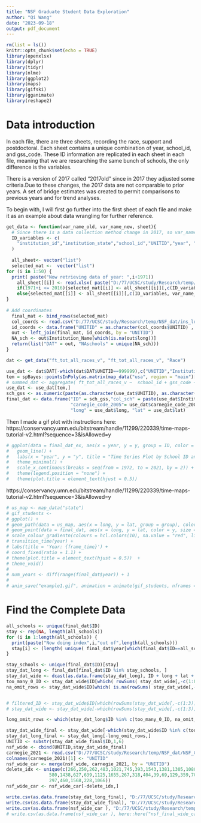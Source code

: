 ```yaml
---
title: "NSF Graduate Student Data Exploration"
author: "Qi Wang"
date: "2023-09-18"
output: pdf_document
---
```


```r
rm(list = ls())
knitr::opts_chunk$set(echo = TRUE)
library(openxlsx)
library(dplyr)
library(tidyr)
library(nlme)
library(ggplot2)
library(maps)
library(gifski)
library(gganimate)
library(reshape2)
```

# Data introduction

In each file, there are three sheets, recording the race, support and postdoctoral. Each sheet contains a unique combination of year, school_id, and gss_code. These ID information are replicated in each sheet in each file, meaning that we are researching the same bunch of schools, the only difference is the variables. 

There is a version of 2017 called "2017old" since in 2017 they adjusted some criteria.Due to these changes, the 2017 data are not comparable to prior years. A set of bridge estimates was created to permit comparisons to previous years and for trend analyses.

To begin with, I will first go further into the first sheet of each file and make it as an example about data wrangling for further reference.

```r
get_data <- function(var_name_old, var_name_new, sheet){
  # Since there is a data collection method change in 2017, so var_name_old should be the previous variable name, and the var_name_new should be the name after 2017. There is a sheet recording the equivalent names for them.
  ID_variables <- c(
    "institution_id","institution_state","school_id","UNITID","year", "Institution_Name","hdg_inst","toc_code", "institution_state", "hbcu_flag","land_grant_flag","carnegie_code_1994","carnegie_code_2005","carnegie_code_2010","carnegie_code_2015","full_school_name","school_name","school_zip","school_type_code","gss_code","hdg_code"
  )
  
  all_sheet<- vector("list")
  selected_mat <-  vector("list")
for (i in 1:50) {
  print( paste("Now retrieving data of year: ",i+1971))
    all_sheet[[i]] <- read.xlsx( paste("D:/77/UCSC/study/Research/temp/NSF_dat/NSF_grad/gss",1971+i,"_Code.xlsx", sep = ""), sheet = sheet)
    if(1971+i <= 2016){selected_mat[[i]] <- all_sheet[[i]][,c(ID_variables, var_name_old)]}
    else{selected_mat[[i]] <- all_sheet[[i]][,c(ID_variables, var_name_new)]}
}
  
# Add coordinates
  final_mat <- bind_rows(selected_mat)
  col_coords <- read.csv("D:/77/UCSC/study/Research/temp/NSF_dat/ins_loc.csv", header = TRUE)
  id_coords <- data.frame("UNITID" = as.character(col_coords$UNITID) , "long" = as.numeric(col_coords$LONGITUDE), "lat" = as.numeric(col_coords$LATITUDE))
  out <- left_join(final_mat, id_coords, by = "UNITID")
  NA_sch <- out$Institution_Name[which(is.na(out$long))]
  return(list("DAT" = out, "NAschools" = unique(NA_sch)))
}

dat <- get_data("ft_tot_all_races_v", "ft_tot_all_races_v", "Race")
```

```r
use_dat <- dat$DAT[-which(dat$DAT$UNITID==999999),c("UNITID","Institution_Name","institution_state","carnegie_code_1994","carnegie_code_2005","carnegie_code_2010","carnegie_code_2015", "year","gss_code","ft_tot_all_races_v","long","lat")]
tem = spBayes::pointsInPoly(as.matrix(map_data("usa", region = "main")[,1:2]),cbind(use_dat$long, use_dat$lat))
# summed_dat <- aggregate( ft_tot_all_races_v ~  school_id + gss_code + year, data = use_dat, FUN = function(x) sum(x, na.rm = TRUE))
use_dat <- use_dat[tem,]
sch_gss <- as.numeric(paste(as.character(use_dat$UNITID), as.character(use_dat$gss_code), sep = ""))
final_dat <- data.frame("ID" = sch_gss,"col_sch" = paste(use_dat$Institution_Name, use_dat$gss_code, sep = "_"),"state" = use_dat$institution_state,"year" = as.numeric(use_dat$year), "y" = as.numeric(use_dat$ft_tot_all_races_v), "carnegie_code_1994" = use_dat$carnegie_code_1994,
                        "carnegie_code_2005"= use_dat$carnegie_code_2005, "carnegie_code_2010" = use_dat$carnegie_code_2010,"carnegie_code_2015"= use_dat$carnegie_code_2015,
                        "long" = use_dat$long, "lat" = use_dat$lat)

```

Then I made a gif plot with instructions here:
https://conservancy.umn.edu/bitstream/handle/11299/220339/time-maps-tutorial-v2.html?sequence=3&isAllowed=y
```r
# ggplot(data = final_dat_ex, aes(x = year, y = y, group = ID, color = ID)) +
#   geom_line() +
#   labs(x = "year", y = "y", title = "Time Series Plot by School ID and GSS Code") +
#   theme_minimal() + 
#   scale_x_continuous(breaks = seq(from = 1972, to = 2021, by = 2)) + 
#   theme(legend.position = "none") +
#   theme(plot.title = element_text(hjust = 0.5))  
```
https://conservancy.umn.edu/bitstream/handle/11299/220339/time-maps-tutorial-v2.html?sequence=3&isAllowed=y

```r

# us_map <- map_data("state")
# gif_students <-
# ggplot() +
# geom_path(data = us_map, aes(x = long, y = lat, group = group), color = "red") +
# geom_point(data = final_dat, aes(x = long, y = lat, color = y, size = y, group = year)) + 
# scale_colour_gradientn(colours = hcl.colors(10), na.value = "red", limits = c(0, quantile(final_dat$y, 0.975))) +
# transition_time(year) +  
# labs(title = 'Year: {frame_time}') +
# coord_fixed(ratio = 1.1) + 
# theme(plot.title = element_text(hjust = 0.5))  +
# theme_void()
# 
# num_years <- diff(range(final_dat$year)) + 1
# 
# anim_save("example1.gif", animation = animate(gif_students, nframes = num_years, fps = 2, width = 1500, height = 900), path = here::here())

```
# Find the Complete Data

```r
all_schools <- unique(final_dat$ID)
stay <- rep(NA, length(all_schools))
for (i in 1:length(all_schools)) {
  print(paste("Now doing index",i,"out of",length(all_schools)))
  stay[i] <- (length( unique( final_dat$year[which(final_dat$ID==all_schools[i])] ) ) == 50) & (length(final_dat$year[which(final_dat$ID==all_schools[i])]) == 50)
}

stay_schools <- unique(final_dat$ID)[stay]
stay_dat_long <- final_dat[final_dat$ID %in% stay_schools, ]
stay_dat_wide <- dcast(as.data.frame(stay_dat_long), ID + long + lat + state + carnegie_code_1994+ carnegie_code_2005+ carnegie_code_2010+ carnegie_code_2015~ year, value.var = "y")
too_many_0_ID <- stay_dat_wide$ID[which( rowSums( stay_dat_wide[,-c(1:8)] == 0 )> 5 )]
na_omit_rows <- stay_dat_wide$ID[which( is.na(rowSums( stay_dat_wide[,-c(1:8)] )) )]


# filtered_ID <- stay_dat_wide$ID[which(rowSums(stay_dat_wide[,-c(1:3)])==0)]
# stay_dat_wide <- stay_dat_wide[-which(rowSums(stay_dat_wide[,-c(1:3)])==0),]

long_omit_rows <- which(stay_dat_long$ID %in% c(too_many_0_ID, na_omit_rows))

stay_dat_wide_final <- stay_dat_wide[-which(stay_dat_wide$ID %in% c(too_many_0_ID, na_omit_rows)),]
stay_dat_long_final <- stay_dat_long[-long_omit_rows,]
UNITID <- substr(stay_dat_wide_final$ID,1,6)
nsf_wide <- cbind(UNITID,stay_dat_wide_final)
carnegie_2021 <- read.csv("D:/77/UCSC/study/Research/temp/NSF_dat/NSF_Carnegie/2021.csv", header = TRUE)[,c(1,4)]
colnames(carnegie_2021)[1] <- "UNITID"
nsf_wide_car <- merge(nsf_wide, carnegie_2021, by = "UNITID")
delete_idx <- unique(c(266,250,262,483,1021,745,393,1543,1381,1305,1088,1727,363,1010,661,404,1233,
                580,1438,627,639,1125,1655,267,318,404,39,69,129,359,702,649,1788,875,47,1438,244,487,
                297,460,1568,228,1066))
nsf_wide_car <- nsf_wide_car[-delete_idx,]
```


```r
write.csv(as.data.frame(stay_dat_long_final), "D:/77/UCSC/study/Research/temp/NSF_dat/nsf_final_long.csv", row.names = FALSE)
write.csv(as.data.frame(stay_dat_wide_final), "D:/77/UCSC/study/Research/temp/NSF_dat/nsf_final_wide.csv", row.names = FALSE)
write.csv(as.data.frame(nsf_wide_car ), "D:/77/UCSC/study/Research/temp/NSF_dat/nsf_final_wide_car.csv", row.names = FALSE)
# write.csv(as.data.frame(nsf_wide_car ), here::here("nsf_final_wide_car.csv"), row.names = FALSE)
```




